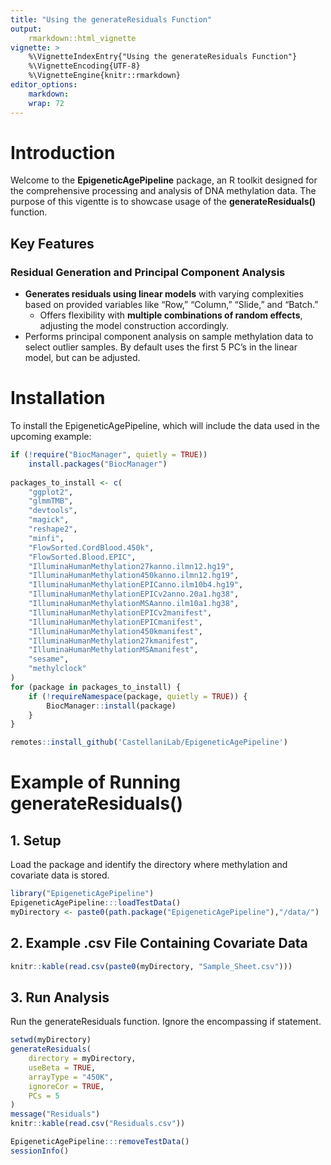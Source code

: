 ```yaml
---
title: "Using the generateResiduals Function"
output:
    rmarkdown::html_vignette
vignette: >
    %\VignetteIndexEntry{"Using the generateResiduals Function"}
    %\VignetteEncoding{UTF-8}
    %\VignetteEngine{knitr::rmarkdown}
editor_options: 
    markdown: 
    wrap: 72
---
```


# Introduction

Welcome to the **EpigeneticAgePipeline** package, an R toolkit designed for the
comprehensive processing and analysis of DNA methylation data. The purpose of
this vigentte is to showcase usage of the **generateResiduals()** function.

## Key Features

### Residual Generation and Principal Component Analysis

-   **Generates residuals using linear models** with varying complexities based
on provided variables like "Row," "Column," "Slide," and "Batch."
    -   Offers flexibility with **multiple combinations of random effects**,
    adjusting the model construction accordingly.
-   Performs principal component analysis on sample methylation data to select
outlier samples. By default uses the first 5 PC's in the linear model, but 
can be adjusted. 

# Installation

To install the EpigeneticAgePipeline, which will include the data used
in the upcoming example:

``` r 
if (!require("BiocManager", quietly = TRUE))
    install.packages("BiocManager")
 
packages_to_install <- c(
    "ggplot2",
    "glmmTMB",
    "devtools",
    "magick",
	"reshape2",
    "minfi",
    "FlowSorted.CordBlood.450k",
	"FlowSorted.Blood.EPIC",
    "IlluminaHumanMethylation27kanno.ilmn12.hg19",
    "IlluminaHumanMethylation450kanno.ilmn12.hg19",
    "IlluminaHumanMethylationEPICanno.ilm10b4.hg19",
    "IlluminaHumanMethylationEPICv2anno.20a1.hg38",
    "IlluminaHumanMethylationMSAanno.ilm10a1.hg38",
	"IlluminaHumanMethylationEPICv2manifest",
	"IlluminaHumanMethylationEPICmanifest",
	"IlluminaHumanMethylation450kmanifest",
	"IlluminaHumanMethylation27kmanifest",
	"IlluminaHumanMethylationMSAmanifest",
	"sesame",
    "methylclock"
)
for (package in packages_to_install) {
    if (!requireNamespace(package, quietly = TRUE)) {
        BiocManager::install(package)
    }
}

remotes::install_github('CastellaniLab/EpigeneticAgePipeline')
```

# Example of Running generateResiduals()

## 1. Setup

Load the package and identify the directory where methylation and
covariate data is stored.

```R
library("EpigeneticAgePipeline")
EpigeneticAgePipeline:::loadTestData()
myDirectory <- paste0(path.package("EpigeneticAgePipeline"),"/data/")
```

## 2. Example .csv File Containing Covariate Data

```R
knitr::kable(read.csv(paste0(myDirectory, "Sample_Sheet.csv")))
```

## 3. Run Analysis

Run the generateResiduals function. Ignore the encompassing if statement.

```R
setwd(myDirectory)
generateResiduals(
    directory = myDirectory,
    useBeta = TRUE,
    arrayType = "450K",
    ignoreCor = TRUE,
    PCs = 5
)  
message("Residuals")
knitr::kable(read.csv("Residuals.csv"))
```

```R
EpigeneticAgePipeline:::removeTestData()
sessionInfo()
```
